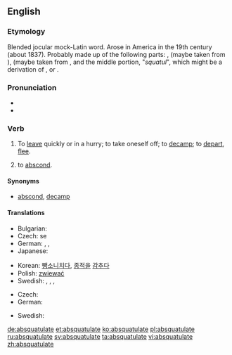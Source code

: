 ==English==
{{was wotd|2006|June|17}}

===Etymology===
Blended jocular mock-Latin word. Arose in America in the 19th century (about 1837). Probably made up of the following parts: {{etyl|la}} {{term|ab-||away (from)|lang=la}}, (maybe taken from {{etyl|en}} {{term|abscond|lang=en}}), {{etyl|en}} {{term|-ate|lang=en}} (maybe taken from {{etyl|en}} {{term|perambulate|lang=en}}, and the middle portion, "''squatul''", which might be a derivation of {{etyl|en}} {{term|squattle||depart|lang=en}}, or {{term|squat}}.

===Pronunciation===
* {{IPA|/æb.ˈskwɑtʃ.ʊ.leɪt/|/æbz.ˈkwɑtʃ.ʊ.leɪt|/æbz.ˈkwɑtʃ.ə.leɪt/}}
* {{audio|en-us-absquatulate.ogg|Audio (US)}}

===Verb===
{{en-verb|absquatulat|ing}}

# {{intransitive|slang}}  To [[leave]] quickly or in a hurry; to take oneself off; to [[decamp]]; to [[depart]], [[flee]].
# {{intransitive|slang}} to [[abscond]].

====Synonyms====
* {{sense|leave quickly}} [[abscond]], [[decamp]]

====Translations====
{{trans-top|to leave quickly or in a hurry; to take oneself off; to decamp; to depart}}
* Bulgarian: {{t-|bg|вдигам гълъбите}}
* Czech: {{t-|cs|zdejchnout}} se
* German: {{t+|de|fliehen}}, {{t-|de|fortlaufen}}, {{t-|de|davonmachen}}
* Japanese: {{t-|ja|逃げる|tr=にげる, nigeru|sc=Jpan}}
{{trans-mid}}
* Korean: [[뺑소니]][[치다]], [[종적]]을 [[감추다]]
* Polish: [[zwiewać]]
* Swedish: {{t-|sv|dunsta}}, {{t+|sv|smita}}, {{t+|sv|fly}}, {{t+|sv|dra}}
{{trans-bottom}}

{{trans-top|to cause to absquatulate}}
{{trans-mid}}
{{trans-bottom}}

{{trans-top|to die}}
* Czech: {{t-|cs|zkapat}}
* German: {{t+|de|sterben}}
{{trans-mid}}
* Swedish: {{t+|sv|dö}}
{{trans-bottom}}

{{checktrans-top}}
{{trans-bottom}}

[[de:absquatulate]]
[[et:absquatulate]]
[[ko:absquatulate]]
[[pl:absquatulate]]
[[ru:absquatulate]]
[[sv:absquatulate]]
[[ta:absquatulate]]
[[vi:absquatulate]]
[[zh:absquatulate]]